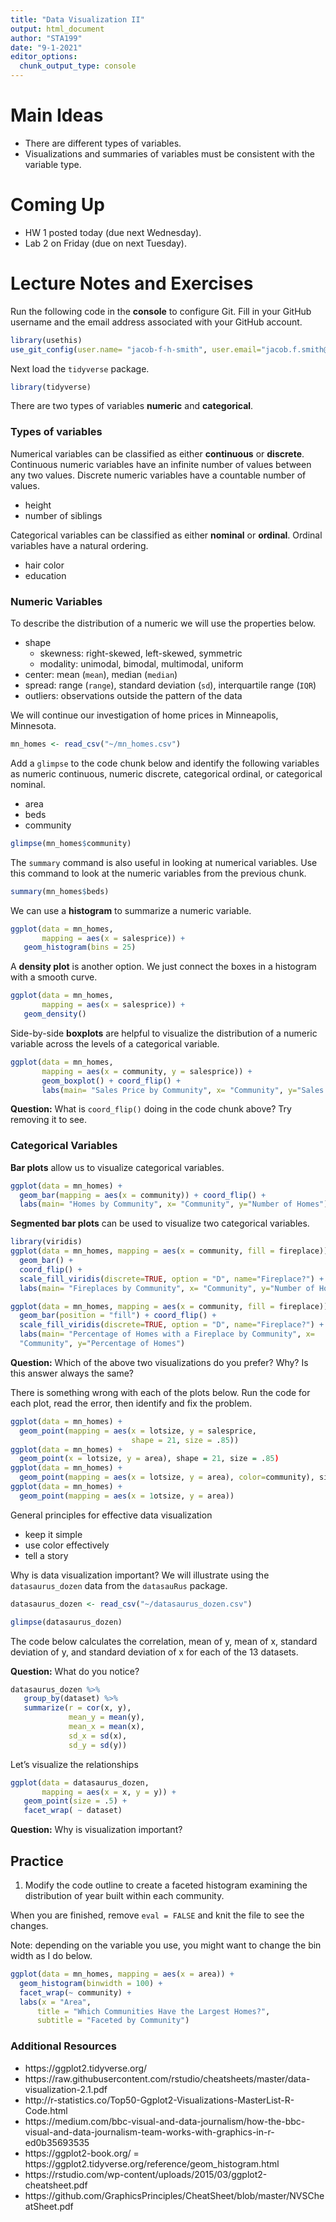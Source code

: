 ```yaml
---
title: "Data Visualization II"
output: html_document
author: "STA199"
date: "9-1-2021"
editor_options: 
  chunk_output_type: console
---
```


# Main Ideas

- There are different types of variables. 
- Visualizations and summaries of variables must be consistent with the 
variable type.

# Coming Up

- HW 1 posted today (due next Wednesday).
- Lab 2 on Friday (due on next Tuesday).

# Lecture Notes and Exercises

Run the following code in the **console** to configure Git. Fill in your GitHub
username and the email address associated with your GitHub account.

```r
library(usethis)
use_git_config(user.name= "jacob-f-h-smith", user.email="jacob.f.smith@duke.edu")
```

Next load the `tidyverse` package. 

```r
library(tidyverse)
```

There are two types of variables **numeric** and **categorical**.

### Types of variables

Numerical variables can be classified as either **continuous** or **discrete**. 
Continuous numeric variables have an infinite number of values between any 
two values. Discrete numeric variables have a countable number of values.

- height
- number of siblings

Categorical variables can be classified as either **nominal** or **ordinal**. 
Ordinal variables have a natural ordering.

- hair color
- education

### Numeric Variables

To describe the distribution of a numeric we will use the properties below.

- shape
  - skewness: right-skewed, left-skewed, symmetric
  - modality: unimodal, bimodal, multimodal, uniform
- center: mean (`mean`), median (`median`)
- spread: range (`range`), standard deviation (`sd`), interquartile range (`IQR`)
- outliers: observations outside the pattern of the data

We will continue our investigation of home prices in Minneapolis, Minnesota.

```r
mn_homes <- read_csv("~/mn_homes.csv")
```

Add a `glimpse` to the code chunk below and identify the following variables as
numeric continuous, numeric discrete, categorical ordinal, or categorical
nominal. 

- area
- beds
- community

```r
glimpse(mn_homes$community)
```

The `summary` command is also useful in looking at numerical variables. Use this command to look at the numeric variables from the previous chunk.

```r
summary(mn_homes$beds)
```

We can use a **histogram** to summarize a numeric variable.

```r
ggplot(data = mn_homes, 
       mapping = aes(x = salesprice)) + 
   geom_histogram(bins = 25)
```

A **density plot** is another option. We just connect the boxes in a histogram
with a smooth curve.

```r
ggplot(data = mn_homes, 
       mapping = aes(x = salesprice)) + 
   geom_density()
```

Side-by-side **boxplots** are helpful to visualize the distribution of a numeric
variable across the levels of a categorical variable.

```r
ggplot(data = mn_homes, 
       mapping = aes(x = community, y = salesprice)) + 
       geom_boxplot() + coord_flip() + 
       labs(main= "Sales Price by Community", x= "Community", y="Sales Price")
```

**Question:** What is `coord_flip()` doing in the code chunk above? Try removing it to see.

### Categorical Variables

**Bar plots** allow us to visualize categorical variables.

```r
ggplot(data = mn_homes) + 
  geom_bar(mapping = aes(x = community)) + coord_flip() + 
  labs(main= "Homes by Community", x= "Community", y="Number of Homes")
```

**Segmented bar plots** can be used to visualize two categorical variables.

```r
library(viridis)
ggplot(data = mn_homes, mapping = aes(x = community, fill = fireplace)) + 
  geom_bar() +
  coord_flip() + 
  scale_fill_viridis(discrete=TRUE, option = "D", name="Fireplace?") +
  labs(main= "Fireplaces by Community", x= "Community", y="Number of Homes")
```

```r
ggplot(data = mn_homes, mapping = aes(x = community, fill = fireplace)) + 
  geom_bar(position = "fill") + coord_flip() + 
  scale_fill_viridis(discrete=TRUE, option = "D", name="Fireplace?") +
  labs(main= "Percentage of Homes with a Fireplace by Community", x=
  "Community", y="Percentage of Homes")
```

**Question:** Which of the above two visualizations do you prefer? Why? Is this answer always the same?

There is something wrong with each of the plots below. Run the code for each plot, read the error, then identify and fix the problem.

```r
ggplot(data = mn_homes) + 
  geom_point(mapping = aes(x = lotsize, y = salesprice,
                           shape = 21, size = .85))
ggplot(data = mn_homes) + 
  geom_point(x = lotsize, y = area), shape = 21, size = .85)
ggplot(data = mn_homes) +
  geom_point(mapping = aes(x = lotsize, y = area), color=community), size = 0.85)
ggplot(data = mn_homes) +
  geom_point(mapping = aes(x = 1otsize, y = area))
```

General principles for effective data visualization

- keep it simple
- use color effectively
- tell a story

Why is data visualization important? We will illustrate using the 
`datasaurus_dozen` data from the `datasauRus` package.

```r
datasaurus_dozen <- read_csv("~/datasaurus_dozen.csv")
```

```r
glimpse(datasaurus_dozen)
```

The code below calculates the correlation, mean of y, mean of x, standard deviation of y, and standard deviation of x for each of the 13 datasets.

**Question:** What do you notice? 

```r
datasaurus_dozen %>% 
   group_by(dataset) %>%
   summarize(r = cor(x, y), 
             mean_y = mean(y),
             mean_x = mean(x),
             sd_x = sd(x),
             sd_y = sd(y))
```

Let's visualize the relationships

```r
ggplot(data = datasaurus_dozen, 
       mapping = aes(x = x, y = y)) + 
   geom_point(size = .5) + 
   facet_wrap( ~ dataset)
```

**Question:** Why is visualization important?

## Practice

(1) Modify the code outline to create a faceted histogram examining the 
distribution of year built within each community.

When you are finished, remove `eval = FALSE` and knit the file to see the changes.

Note: depending on the variable you use, you might want to change the bin width as I do below.

```r
ggplot(data = mn_homes, mapping = aes(x = area)) +
  geom_histogram(binwidth = 100) +
  facet_wrap(~ community) +
  labs(x = "Area", 
      title = "Which Communities Have the Largest Homes?", 
      subtitle = "Faceted by Community")
```

### Additional Resources

- https://ggplot2.tidyverse.org/
- https://raw.githubusercontent.com/rstudio/cheatsheets/master/data-visualization-2.1.pdf
- http://r-statistics.co/Top50-Ggplot2-Visualizations-MasterList-R-Code.html
- https://medium.com/bbc-visual-and-data-journalism/how-the-bbc-visual-and-data-journalism-team-works-with-graphics-in-r-ed0b35693535
- https://ggplot2-book.org/
= https://ggplot2.tidyverse.org/reference/geom_histogram.html
- https://rstudio.com/wp-content/uploads/2015/03/ggplot2-cheatsheet.pdf
- https://github.com/GraphicsPrinciples/CheatSheet/blob/master/NVSCheatSheet.pdf